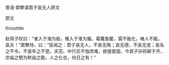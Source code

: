 


晋语·窦犨谓君子哀无人原文

原文

thisistitle

赵简子叹曰：“雀入于海为蛤，雉入于淮为蜃。鼋鼍鱼鳖，莫不能化，唯人不能。哀夫！”窦犨侍，曰：“臣闻之：君子哀无人，不哀无贿；哀无德，不哀无宠；哀名之不令，不哀年之不登。夫范、中行氏不恤庶难，欲擅晋国，今其子孙将耕于齐，宗庙之牺为畎亩之勤，人之化也，何日之有！”

